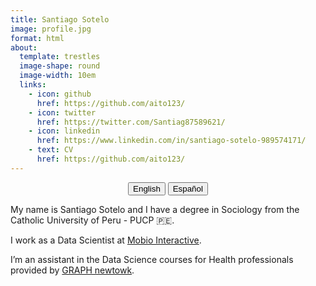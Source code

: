 ```yaml
---
title: Santiago Sotelo
image: profile.jpg
format: html
about:
  template: trestles
  image-shape: round
  image-width: 10em
  links: 
    - icon: github
      href: https://github.com/aito123/
    - icon: twitter
      href: https://twitter.com/Santiag87589621/
    - icon: linkedin
      href: https://www.linkedin.com/in/santiago-sotelo-989574171/
    - text: CV
      href: https://github.com/aito123/
---
```


<center>

<a href="index.html"> <button type="button" class="btn btn-primary me-md-2 btn-sm">English</button></a> 
<a href="index-es.html"><button type="button" class="btn btn-secondary me-md-2 btn-sm">Español</button></a>

</center>

My name is Santiago Sotelo and I have a degree in Sociology from the \nPontifical Catholic University of Peru - PUCP 🇵🇪. 

I work as a Data Scientist at [Mobio Interactive](https://www.mobiointeractive.com/portfolio/items/santiago-sotelo-data-scientist).

I'm an assistant in the Data Science courses for Health professionals provided by [GRAPH newtowk](https://thegraphcourses.org/members/ssotelo001/).
